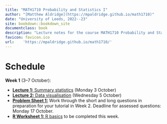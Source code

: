 ```yaml
--- 
title: "MATH1710 Probability and Statistics I"
author: "[Matthew Aldridge](https://mpaldridge.github.io/math1710)"
date: "University of Leeds, 2022--23"
site: bookdown::bookdown_site
documentclass: book
description: "Lecture notes for the course MATH1710 Probability and Statistics I at the University of Leeds, 2022--2023"
favicon: favicon.ico
url:    'https://mpaldridge.github.io/math1710/'
---
```


# Schedule {.unnumbered}

<!--::: {.oldsched}
**Week 11** (22--26 November):

* [**Section 11:** The last section](#S10-normal)
* [**R Worksheet 11:** Summary](#r-work) deadline for assessed questions: Wednesday 15 November
:::

::: {.mysched}
**Week 10** (29 November -- 3 December):

* [**Section 10:** Introduction to Bayesian statistics](#S10-bayesian)
* [**Problem Sheet 6:**](#P6) no assessed work
:::

::: {.mysched}
**Week 9** (22--26 November):

* [**Section 9:** Normal distribution](#S09-normal)
* [**Problem Sheet 5:**](#P5) deadline for assessed questions: ~~Monday 6 December~~ Tuesday 7 December
* [**R Worksheet 9:** Normal distribution](#r-work) deadline for assessed questions: Monday 15 November
:::

::: {.mysched}
**Week 8** (15--19 November):

* [**Section 8:** Continuous random variables](#S07-continuous)
* [**Problem Sheet 5:**](#P5) deadline for assessed questions: ~~Monday 6 December~~ Tuesday 7 December
* [**R Worksheet 8:** Discrete random variables](#r-work) deadline for assessed questions: Monday 15 November
:::

::: {.mysched}
**Week 7** (8--12 November):

* [**Section 7:** Multiple random variables](#S07-multi-rv)
* [**Problem Sheet 4:**](#P4) deadline for assessed questions: Monday 22 November
* [**R Worksheet 7:** Discrete distributions](#r-work) deadline for assessed questions: Monday 15 November
:::

::: {.mysched}
**Week 6** (1--5 November):

* [**Section 6:** Discrete distributions](#S06-discrete-dist)
* [**Problem Sheet 4:**](#P4) deadline for assessed questions: Monday 22 November
* [**R Worksheet 6:** R Markdown](#r-work) (optional)
:::

::: {.mysched}
**Week 5** (25--29 October):

* [**Section 5:** Discrete  random variables](#S05-discrete-rv)
* [**Problem Sheet 3:**](#P3) deadline for assessed questions: Monday 8 November
* [**R Worksheet 5:** Plots II: Making plots better](#r-work) deadline for assessed questions: Monday 1 November
:::

::: {.mysched}
**Week 4** (18--22 October):

* [**Section 4:** Independence and conditional probability](#S04-conditional)
* [**Problem Sheet 3:**](#P3) deadline for assessed questions: Monday 8 November
* [**R Worksheet 4:** Plots I: making plots](#r-work)
:::

::: {.mysched}
**Week 3** (11--15 October):

* [**Section 3:** Classical probability](#S03-classical)
* [**Problem Sheet 2:**](#P2) deadline for assessed questions: Monday 25 October
* [**R Worksheet 3:** Data in R](#r-work) deadline for assessed questions: Monday 18 October
:::

::: {.mysched}
**Week 2** (4--8 October):

* [**Section 2:** Probability spaces](#S02-probability)
* [**Problem Sheet 2:**](#P2) deadline for assessed questions: Monday 25 October
* [**R Worksheet 2:** Vectors](#r-work)
:::
-->

::: {.oldsched}
**Week 1** (3--7 October):

* [**Lecture 1:** Summary statistics](#L01-stats) (Monday 3 October)
* [**Lecture 2:** Data visualisation](#L02-dataviz) (Wednesday 5 October)
* [**Problem Sheet 1:**](#P1) Work through the short and long questions in preparation for your tutorial in Week 2. Deadline for assessed questions: Monday 17 October.
* [**R Worksheet 1:** R basics](#r-work) to be completed this week.
:::

